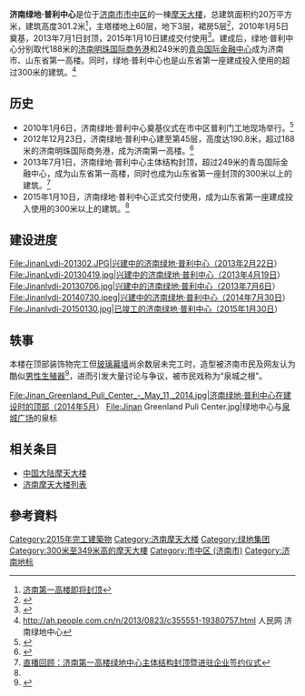 {{Infobox building
|name               = 济南绿地·普利中心
|native_name        =
|image              = [[File:Jinan_Greenland_Puli_Center.jpg|250px]]
|caption            = 于2021年的济南绿地·普利中心
|alternate_name     =
|location           = {{CHN}}[[济南市|济南市]][[市中区|市中区]]
|address            = 共青团路与顺河东路交叉口{{coord|36|39|45.9|N|117|00|06.0|E|display=inline,title}}
|latd               =
|longd              =
|iso_region         =
|coordinates_display=
|status             = 建成
|start_date         = 2010年1月5日
|completion_date    = 2015年1月10日
|building_type      = 混合（[[辦公|辦公]]、[[酒店|酒店]]、[[零售|零售]]）
| architectural_style =
|roof               = {{convert|301.2|m|ft|1}}
|floor_count        = 主楼60层，裙房5层
|elevator_count     = 
|cost               =
|floor_area         = 约20万平方米
|architect          =
|structural_engineer=
|main_contractor    = [[上海建工集团|上海建工集团]]
|developer          = [[绿地集团|绿地集团]]
|architecture_firm  = 上海绿地集团山东置业有限公司
|owner              =
|management         =
|references         =
}}

'''济南绿地·普利中心'''是位于[[济南市|济南市]][[市中区|市中区]]的一棟[[摩天大樓|摩天大樓]]，总建筑面积约20万平方米，建筑高度301.2米<ref>[http://news.jn.soufun.com/2013-05-29/10197902.htm 济南第一高楼即将封顶]</ref>，主塔楼地上60层，地下3层，裙房5层<ref>{{Cite web |url=http://sd.house.sina.com.cn/scan/2011-05-25/104359103.shtml |title=300米济南第一高绿地普利中心商业裙房已出地面 |access-date=2013-04-17 |archive-date=2016-03-04 |archive-url=https://web.archive.org/web/20160304194508/http://sd.house.sina.com.cn/scan/2011-05-25/104359103.shtml |dead-url=no }}</ref>，2010年1月5日奠基，2013年7月1日封顶，2015年1月10日建成交付使用<ref name="#1">{{Cite web |url=http://jn.house.qq.com/a/20150113/042383.htm |title=300米济南第一高楼绿地中心金日盛大交付 |access-date=2015-01-22 |archive-date=2018-06-12 |archive-url=https://web.archive.org/web/20180612141023/http://jn.house.qq.com/a/20150113/042383.htm |dead-url=no }}</ref>。建成后，绿地·普利中心分别取代188米的[[济南明珠国际商务港|济南明珠国际商务港]]和249米的[[青岛国际金融中心|青岛国际金融中心]]成为济南市、山东省第一高楼。同时，绿地·普利中心也是山东省第一座建成投入使用的超过300米的建筑。<ref>http://ah.people.com.cn/n/2013/0823/c355551-19380757.html{{dead link|date=2018年3月 |bot=InternetArchiveBot |fix-attempted=yes }} 人民网 济南绿地中心</ref>

== 历史 ==
* 2010年1月6日，济南绿地·普利中心奠基仪式在市中区普利门工地现场举行。<ref>{{Cite web |url=http://news.jn.soufun.com/zt/201001/pulizhongxindianji.html |title=存档副本 |access-date=2013-04-24 |archive-url=https://web.archive.org/web/20100115165918/http://news.jn.soufun.com/zt/201001/pulizhongxindianji.html |archive-date=2010-01-15 |dead-url=yes }}</ref>
* 2012年12月23日，济南绿地·普利中心建至第45层，高度达190.8米，超过188米的济南明珠国际商务港，成为济南第一高楼。<ref>{{Cite web |url=http://house.sdchina.com/news/viewarticle_154961.htm |title=存档副本 |access-date=2013-04-24 |archive-url=https://web.archive.org/web/20130512061008/http://house.sdchina.com/news/viewarticle_154961.htm |archive-date=2013-05-12 |dead-url=yes }}</ref>
* 2013年7月1日，济南绿地·普利中心主体结构封顶，超过249米的青岛国际金融中心，成为山东省第一高楼，同时也成为山东省第一座封顶的300米以上的建筑。<ref>[http://news.jn.soufun.com/2013-07-01/10427176_all.html 直播回顾：济南第一高楼绿地中心主体结构封顶暨进驻企业签约仪式]</ref>
* 2015年1月10日，济南绿地·普利中心正式交付使用，成为山东省第一座建成投入使用的300米以上的建筑。<ref name="#1"/>

== 建设进度 ==
<gallery>
File:JinanLvdi-201302.JPG|兴建中的济南绿地·普利中心（2013年2月22日）
File:JinanLvdi-20130419.jpg|兴建中的济南绿地·普利中心（2013年4月19日）
File:Jinanlvdi-20130706.jpg|兴建中的济南绿地·普利中心（2013年7月6日）
File:Jinanlvdi-20140730.jpeg|兴建中的济南绿地·普利中心（2014年7月30日）
File:Jinanlvdi-20150130.jpg|已竣工的济南绿地·普利中心（2015年1月30日）
</gallery>

== 轶事 ==
本楼在顶部装饰物完工但[[玻璃幕墙|玻璃幕墙]]尚余数层未完工时，造型被济南市民及网友认为酷似[[男性生殖器|男性生殖器]]<ref>{{Cite web |url=http://sd.sina.com.cn/news/sdyw/2014-01-03/140353243.html |title=视频：实拍济南第一高楼外形酷似生殖器引吐槽 |access-date=2014-07-19 |archive-date=2019-09-11 |archive-url=https://web.archive.org/web/20190911200612/http://sd.sina.com.cn/news/sdyw/2014-01-03/140353243.html |dead-url=no }}</ref>，进而引发大量讨论与争议，被市民戏称为“泉城之根”。

<gallery>
File:Jinan_Greenland_Puli_Center_-_May_11,_2014.jpg|济南绿地·普利中心在建设时的顶部（2014年5月）
File:Jinan Greenland Puli Center.jpg|绿地中心与[[泉城广场|泉城广场]]的泉标
</gallery>

== 相关条目 ==
* [[中国大陆摩天大楼|中国大陆摩天大楼]]
* [[济南摩天大楼列表|济南摩天大楼列表]]

== 參考資料 ==
{{reflist}}
{{Supertall skyscrapers}}
{{DEFAULTSORT:Jinan Greenland Center}}

[[Category:2015年完工建築物|Category:2015年完工建築物]]
[[Category:济南摩天大楼|Category:济南摩天大楼]]
[[Category:绿地集团|Category:绿地集团]]
[[Category:300米至349米高的摩天大樓|Category:300米至349米高的摩天大樓]]
[[Category:市中区_(济南市)|Category:市中区 (济南市)]]
[[Category:济南地标|Category:济南地标]]